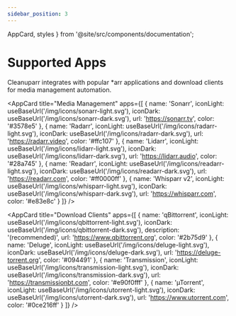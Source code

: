 ```yaml
---
sidebar_position: 3
---
```


  AppCard,
  styles
} from '@site/src/components/documentation';

# Supported Apps

Cleanuparr integrates with popular *arr applications and download clients for media management automation.

<div className={styles.documentationPage}>

<AppCard
  title="Media Management"
  apps={[
    {
      name: 'Sonarr',
      iconLight: useBaseUrl('/img/icons/sonarr-light.svg'),
      iconDark: useBaseUrl('/img/icons/sonarr-dark.svg'),
      url: 'https://sonarr.tv',
      color: '#3578e5'
    },
    {
      name: 'Radarr',
      iconLight: useBaseUrl('/img/icons/radarr-light.svg'),
      iconDark: useBaseUrl('/img/icons/radarr-dark.svg'),
      url: 'https://radarr.video',
      color: '#ffc107'
    },
    {
      name: 'Lidarr',
      iconLight: useBaseUrl('/img/icons/lidarr-light.svg'),
      iconDark: useBaseUrl('/img/icons/lidarr-dark.svg'),
      url: 'https://lidarr.audio',
      color: '#28a745'
    },
    {
      name: 'Readarr',
      iconLight: useBaseUrl('/img/icons/readarr-light.svg'),
      iconDark: useBaseUrl('/img/icons/readarr-dark.svg'),
      url: 'https://readarr.com',
      color: '#ff0000ff'
    },
    {
      name: 'Whisparr v2',
      iconLight: useBaseUrl('/img/icons/whisparr-light.svg'),
      iconDark: useBaseUrl('/img/icons/whisparr-dark.svg'),
      url: 'https://whisparr.com',
      color: '#e83e8c'
    }
  ]}
/>

<AppCard
  title="Download Clients"
  apps={[
    {
      name: 'qBittorrent',
      iconLight: useBaseUrl('/img/icons/qbittorrent-light.svg'),
      iconDark: useBaseUrl('/img/icons/qbittorrent-dark.svg'),
      description: '(recommended)',
      url: 'https://www.qbittorrent.org',
      color: '#2b75d9'
    },
    {
      name: 'Deluge',
      iconLight: useBaseUrl('/img/icons/deluge-light.svg'),
      iconDark: useBaseUrl('/img/icons/deluge-dark.svg'),
      url: 'https://deluge-torrent.org',
      color: '#094491'
    },
    {
      name: 'Transmission',
      iconLight: useBaseUrl('/img/icons/transmission-light.svg'),
      iconDark: useBaseUrl('/img/icons/transmission-dark.svg'),
      url: 'https://transmissionbt.com',
      color: '#e90f0fff'
    },
    {
      name: 'µTorrent',
      iconLight: useBaseUrl('/img/icons/utorrent-light.svg'),
      iconDark: useBaseUrl('/img/icons/utorrent-dark.svg'),
      url: 'https://www.utorrent.com',
      color: '#0ce216ff'
    }
  ]}
/>

</div>